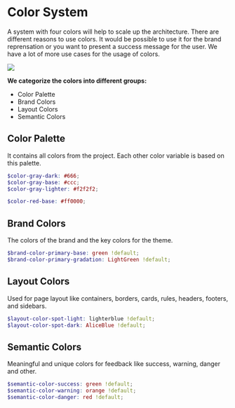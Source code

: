 
<Meta title='1.Docs|Color System'/>

# Color System
A system with four colors will help to scale up the architecture. There are different reasons to use colors. It would be possible to use it for the brand reprensation or you want to present a success message for the user. We have a lot of more use cases for the usage of colors.

<img src={imgColorSystem} />

**We categorize the colors into different groups:**
* Color Palette
* Brand Colors
* Layout Colors
* Semantic Colors

## Color Palette
It contains all colors from the project. Each other color variable is based on this palette.

````scss
$color-gray-dark: #666;
$color-gray-base: #ccc;
$color-gray-lighter: #f2f2f2;

$color-red-base: #ff0000;
````

## Brand Colors
The colors of the brand and the key colors for the theme.

````scss
$brand-color-primary-base: green !default;
$brand-color-primary-gradation: LightGreen !default;
````

## Layout Colors
Used for page layout like containers, borders, cards, rules, headers, footers, and sidebars. 

````scss
$layout-color-spot-light: lighterblue !default;
$layout-color-spot-dark: AliceBlue !default;
````

## Semantic Colors
Meaningful and unique colors for feedback like success, warning, danger and other.

````scss
$semantic-color-success: green !default;
$semantic-color-warning: orange !default;
$semantic-color-danger: red !default;
````
